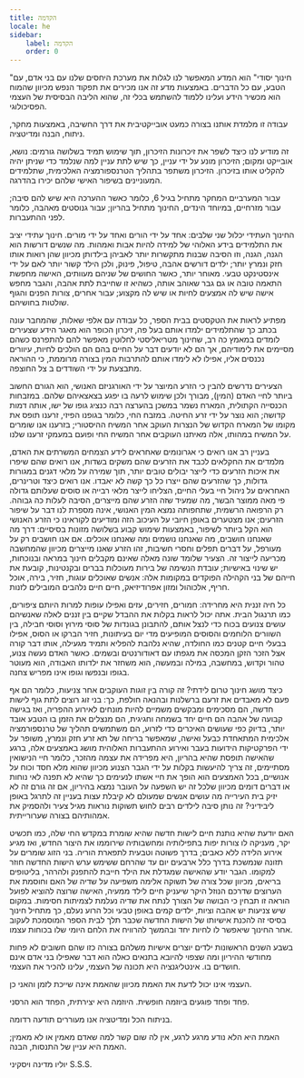 ```yaml
---
title: הקדמה
locale: he
sidebar:
    label: הקדמה
    order: 0
---
```

"חינוך יסודי" הוא המדע המאפשר לנו לגלות את מערכת היחסים שלנו עם בני אדם, עם הטבע, עם כל הדברים. באמצעות מדע זה אנו מכירים את תפקוד הנפש מכיוון שהמוח הוא מכשיר הידע ועלינו ללמוד להשתמש בכלי זה, שהוא הליבה הבסיסית של העצמי הפסיכולוגי.

עבודה זו מלמדת אותנו בצורה כמעט אובייקטיבית את דרך החשיבה, באמצעות מחקר, ניתוח, הבנה ומדיטציה.

זה מודיע לנו כיצד לשפר את זיכרונות הזיכרון, תוך שימוש תמיד בשלושה גורמים: נושא, אובייקט ומקום; הזיכרון מונע על ידי עניין, כך שיש לתת עניין למה שנלמד כדי שניתן יהיה להקליט אותו בזיכרון. הזיכרון משתפר בתהליך הטרנספורמציה האלכימית, שתלמידים המעוניינים בשיפור האישי שלהם יכירו בהדרגה.

עבור המערביים המחקר מתחיל בגיל 6, כלומר כאשר ההערכה היא שיש להם סיבה; עבור מזרחיים, במיוחד הינדים, החינוך מתחיל בהריון; עבור גנוסטים מאהבה, כלומר לפני ההתעברות.

החינוך העתידי יכלול שני שלבים: אחד על ידי הורים ואחד על ידי מורים. חינוך עתידי יציב את התלמידים בידע האלוהי של למידה להיות אבות ואמהות. מה שנשים דורשות הוא הגנה, הגנה, וזו הסיבה שבנות מתקשרות יותר לאביהן בילדותן מכיוון שהן רואות אותו חזק ונמרץ יותר; ילדים דורשים אהבה, טיפול, פינוק, ולכן הילד קשור יותר לאם על ידי אינסטינקט טבעי. מאוחר יותר, כאשר החושים של שניהם מעוותים, האישה מחפשת התאמה טובה או גם גבר שאוהב אותה, כשהיא זו שחייבת לתת אהבה, והגבר מחפש אישה שיש לה אמצעים לחיות או שיש לה מקצוע; עבור אחרים, צורות הפנים והגוף שולטות בחושיהם.

מפתיע לראות את הטקסטים בבית הספר, כל עבודה עם אלפי שאלות, שהמחבר עונה בכתב כך שהתלמידים ילמדו אותם בעל פה, זיכרון הכופר הוא מאגר הידע שצעירים לומדים במאמץ כה רב, שחינוך מטריאליסטי לחלוטין מאפשר להם להתפרנס כשהם מסיימים את לימודיהם, אך הם לא יודעים דבר על החיים בהם הם הולכים לחיות, עיוורים נכנסים אליו, אפילו לא לימדו אותם להתרבות המין בצורה מרוממת, כי ההוראה מתבצעת על ידי השודדים ב צל החוצפה.

הצעירים נדרשים להבין כי הזרע המיוצר על ידי האורגניזם האנושי, הוא הגורם החשוב ביותר לחיי האדם (המין), מבורך ולכן שימוש לרעה בו יפגע בצאצאיהם שלהם. במזבחות הכנסייה הקתולית, המארח נשמר במשכן בהערצה רבה כנציג גופו של ישו, אותה דמות קדושה; הוא נוצר על ידי זרע החיטה. במזבח החי, כלומר בגופנו הפיזי, זרענו תופס את מקומו של המארח הקדוש של הנצרות העוקב אחר המשיח ההיסטורי; בזרענו אנו שומרים על המשיח במהותו, אלה מאיתנו העוקבים אחר המשיח החי ופועם במעמקי זרענו שלנו.

בעניין רב אנו רואים כי אגרונומים שאחראים לידע הצמחים המשרתים את האדם, מלמדים את החקלאים לכבד את הזרעים שהם משקים בשדות, אנו רואים שהם שיפרו את איכות הזרעים כדי לייצר יבולים טובים יותר, תוך שמירה על מלאי דגנים במגורות גדולות, כך שהזרעים שהם ייצרו כל כך קשה לא יאבדו. אנו רואים כיצד וטרינרים, האחראים על ניהול חיי בעלי החיים, הצליחו לייצר מלאי רבייה או סוסים שעלותם גדולה פי מאה ממוצר הבשר, מה שמעיד שזה הזרע שהם מייצרים, הסיבה לעלות כה גבוהה. רק הרפואה הרשמית, שתחפותה נמצא המין האנושי, אינה מספרת לנו דבר על שיפור הזרעים; אנו מצטערים באופן חיובי על העיכוב הזה ומודיעים לקוראינו כי הזרע האנושי הוא הקל ביותר לשיפור, באמצעות שימוש קבוע בשלושה מזונות בסיסיים: דרך מה שאנחנו חושבים, מה שאנחנו נושמים ומה שאנחנו אוכלים. אם אנו חושבים רק על מעורפל, על דברים תפלים וחסרי חשיבות, זהו הזרע שאנו מייצרים מכיוון שהמחשבה מכריעה לייצור זה. הצעיר שלומד שונה מאלה שאינם מקבלים חינוך במראה ובנוכחות, יש שינוי באישיות; עובדת הנשימה של בירות מעוכלות בברים ובקנטינות, קובעת את חייהם של בני הקהילה הפוקדים במקומות אלה: אנשים שאוכלים עוגות, חזיר, בירה, אוכל חריף, אלכוהול ומזון אפרודיזיאק, חיים חיים נלהבים המובילים לזנות.

כל חיה זננית היא מחרידה: חמורים, חזירים, עזים ואפילו עופות למרות היותם ציפורים, כמו תרנגול הבית. אתה יכול לראות בקלות את ההבדל שקיים בין זננים לאלה שאנשיהם עושים צנועים בכוח כדי לנצל אותם, להתבונן בגונדות של סוסי מירוץ וסוסי חבילה, בין השוורים הלוחמים והסוסים המופיעים מדי יום בעיתונות, חזיר הברקו או הסוס, אפילו בבעלי חיים קטנים כמו החולדה, שהיא נלהבת להפליא ותמיד מגעילה, אותו דבר קורה אצל הזכר הזקן המכסה את מגפתו עם דאודורנטים ובשמים. כאשר האדם נעשה צנוע, טהור וקדוש, במחשבה, במילה ובמעשה, הוא משחזר את ילדותו האבודה, הוא מעוטר בגופו ובנפשו וגופו אינו מפריש צחנה.

כיצד מושג חינוך טרום לידתי? זה קורה בין זוגות העוקבים אחר צניעות, כלומר הם אף פעם לא מאבדים את זרעם ברשלנות ובהנאה חולפת, כך: בני זוג רוצים לתת גוף לישות חדשה, הם מסכימים ומבקשים משמיים להיות מונחים לאירוע ההפריה, ואז בגישה קבועה של אהבה הם חיים יחד בשמחה וחגיגית, הם מנצלים את הזמן בו הטבע אובד יותר, בדיוק כפי שעושים האיכרים כדי לזרוע, הם משתמשים תהליך של טרנספורמציה אלכימית המתאחדת כבעל ואישה, שמאפשר בריחה של תא זרע חזק ונמרץ, משופר על ידי הפרקטיקות הידועות בעבר ואירוע ההתעברות האלוהית מושג באמצעים אלה, ברגע שהאישה תופסת שהיא בהריון, היא מפרידה את עצמה מהזכר, כלומר חיי הנישואין מסתיימים, זה צריך להיעשות בקלות על ידי הגבר הצנוע מכיוון שהוא מלא חסד וכוח על אנושיים, בכל האמצעים הוא הופך את חיי אשתו לנעימים כך שהיא לא תפנה לאי נוחות או דברים דומים מכיוון שלכל זה יש השפעה על העובר נמצא בהיריון, אם זה גורם זה לא יזיק בית העירייה מה עושים אנשים שמעולם לא קיבלת עצות בעניין זה לתרגל באופן ליבידיני? זה נותן סיבה לילדים רבים לחוש תשוקות נוראות מגיל צעיר ולהסמיק את אמהותיהם בצורה שערורייתית.

האם יודעת שהיא נותנת חיים לישות חדשה שהיא שומרת במקדש החי שלה, כמו תכשיט יקר, מעניקה לו צורות יפות בתפילותיה ומחשבותיה שירוממו את היצור החדש, ואז מגיע אירוע הלידה ללא כאבים; בדרך פשוטה וטבעית לתפארת הוריה. בני הזוג שומרים על תזונה שנמשכת בדרך כלל ארבעים יום עד שהרחם ששימש ערש הישות החדשה חוזר למקומו. הגבר יודע שהאישה שמגדלת את הילד חייבת להתפנק ולהרהר, בליטופים בריאים, מכיוון שכל צורה של תשוקה אלימה משפיעה על שדיה של האם וחוסמת את הערוצים שדרכם הנוזל היקר שיעניק חיים לילד ממעיה, האישה שרוצה להוציא לפועל הוראה זו תבחין כי הבושה של הצורך לנתח את שדיה נעלמת לצמיתות חסימות. במקום שיש צניעות יש אהבה וציות, ילדים קמים באופן טבעי וכל הרוע נעלם, כך מתחיל חינוך בסיסי זה להכנת אישיותו של הישות החדשה שכבר תלך לבית הספר המוסמכת לעקוב אחר החינוך שיאפשר לו לחיות יחד ובהמשך להרוויח את הלחם היומי שלו בכוחות עצמו.

בשבע השנים הראשונות ילדים יוצרים אישיות משלהם בצורה כזו שהם חשובים לא פחות מחודשי ההיריון ומה שצפוי להיובא בתנאים כאלה הוא דבר שאפילו בני אדם אינם חושדים בו. אינטליגנציה היא תכונה של העצמי, עלינו להכיר את העצמי.

העצמי אינו יכול לדעת את האמת מכיוון שהאמת אינה שייכת לזמן והאני כן.

פחד ופחד פוגעים ביוזמה חופשית. היוזמה היא יצירתית, הפחד הוא הרסני.

בניתוח הכל ומדיטציה אנו מעוררים תודעה רדומה.

האמת היא הלא נודע מרגע לרגע, אין לה שום קשר למה שאדם מאמין או לא מאמין; האמת היא עניין של התנסות, הבנה.

יוליו מדינה ויסקיני
S.S.S.
